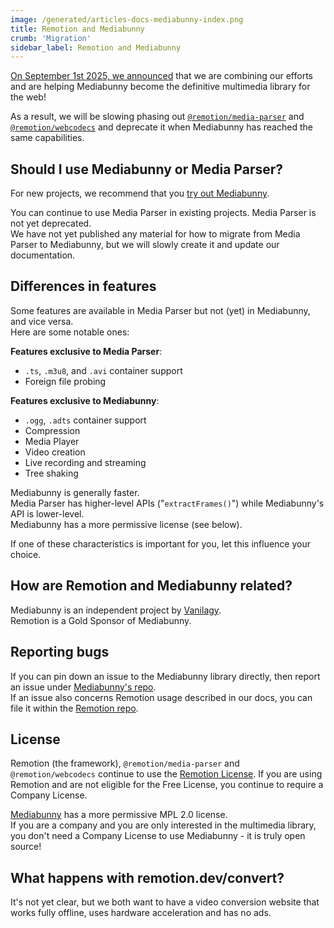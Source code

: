 ```yaml
---
image: /generated/articles-docs-mediabunny-index.png
title: Remotion and Mediabunny
crumb: 'Migration'
sidebar_label: Remotion and Mediabunny
---
```


[On September 1st 2025, we announced](/blog/mediabunny) that we are combining our efforts and are helping Mediabunny become the definitive multimedia library for the web!

As a result, we will be slowing phasing out [`@remotion/media-parser`](/docs/media-parser) and [`@remotion/webcodecs`](/docs/webcodecs) and deprecate it when Mediabunny has reached the same capabilities.

## Should I use Mediabunny or Media Parser?

For new projects, we recommend that you [try out Mediabunny](https://mediabunny.dev/guide/quick-start).

You can continue to use Media Parser in existing projects. Media Parser is not yet deprecated.  
We have not yet published any material for how to migrate from Media Parser to Mediabunny, but we will slowly create it and update our documentation.

## Differences in features

Some features are available in Media Parser but not (yet) in Mediabunny, and vice versa.  
Here are some notable ones:

**Features exclusive to Media Parser**:

- `.ts`, `.m3u8`, and `.avi` container support
- Foreign file probing

**Features exclusive to Mediabunny**:

- `.ogg`, `.adts` container support
- Compression
- Media Player
- Video creation
- Live recording and streaming
- Tree shaking

Mediabunny is generally faster.  
Media Parser has higher-level APIs ("`extractFrames()`") while Mediabunny's API is lower-level.  
Mediabunny has a more permissive license (see below).

If one of these characteristics is important for you, let this influence your choice.

## How are Remotion and Mediabunny related?

Mediabunny is an independent project by [Vanilagy](https://github.com/vanilagy).  
Remotion is a Gold Sponsor of Mediabunny.

## Reporting bugs

If you can pin down an issue to the Mediabunny library directly, then report an issue under [Mediabunny's repo](https://github.com/vanilagy/mediabunny/issues).  
If an issue also concerns Remotion usage described in our docs, you can file it within the [Remotion repo](https://github.com/remotion-dev/remotion/issues).

## License

Remotion (the framework), `@remotion/media-parser` and `@remotion/webcodecs` continue to use the [Remotion License](/docs/license).
If you are using Remotion and are not eligible for the Free License, you continue to require a Company License.

[Mediabunny](https://mediabunny.dev) has a more permissive MPL 2.0 license.  
If you are a company and you are only interested in the multimedia library, you don't need a Company License to use Mediabunny - it is truly open source!

## What happens with remotion.dev/convert?

It's not yet clear, but we both want to have a video conversion website that works fully offline, uses hardware acceleration and has no ads.
